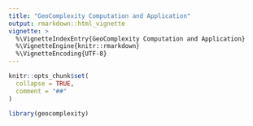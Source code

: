 ```yaml
---
title: "GeoComplexity Computation and Application"
output: rmarkdown::html_vignette
vignette: >
  %\VignetteIndexEntry{GeoComplexity Computation and Application}
  %\VignetteEngine{knitr::rmarkdown}
  %\VignetteEncoding{UTF-8}
---
```


```r
knitr::opts_chunk$set(
  collapse = TRUE,
  comment = "##"
)
```

```r
library(geocomplexity)
```
